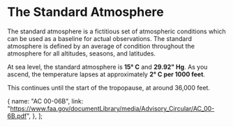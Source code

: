 

# The Standard Atmosphere

The standard atmosphere is a fictitious set of atmospheric conditions which can be used as a baseline for actual observations. The standard atmosphere
is defined by an average of condition throughout the atmosphere for all altitudes, seasons, and latitudes.

At sea level, the standard atmosphere is **15&deg; C** and **29.92" Hg**. As you ascend, the temperature lapses at approximately **2&deg; C per 1000 feet**.

This continues until the start of the tropopause, at around 36,000 feet.

<StandardAtmosphereSlider />

  {
    name: "AC 00-06B",
    link: "https://www.faa.gov/documentLibrary/media/Advisory_Circular/AC_00-6B.pdf",
  },
];
